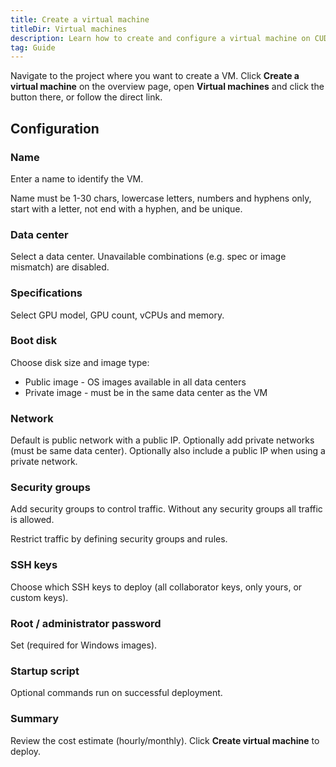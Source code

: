```yaml
---
title: Create a virtual machine
titleDir: Virtual machines
description: Learn how to create and configure a virtual machine on CUDO Compute
tag: Guide
---
```


Navigate to the project where you want to create a VM. Click **Create a virtual machine** on the overview page, open **Virtual machines** and click the button there, or follow the direct link.

## Configuration

### Name
Enter a name to identify the VM.

<Note>
Name must be 1-30 chars, lowercase letters, numbers and hyphens only, start with a letter, not end with a hyphen, and be unique.
</Note>

### Data center
Select a data center. Unavailable combinations (e.g. spec or image mismatch) are disabled.

### Specifications
Select GPU model, GPU count, vCPUs and memory.

### Boot disk
Choose disk size and image type:

- Public image - OS images available in all data centers
- Private image - must be in the same data center as the VM

### Network
Default is public network with a public IP. Optionally add private networks (must be same data center). Optionally also include a public IP when using a private network.

### Security groups
Add security groups to control traffic. Without any security groups all traffic is allowed.

<Note variant="warning">Restrict traffic by defining security groups and rules.</Note>

### SSH keys
Choose which SSH keys to deploy (all collaborator keys, only yours, or custom keys).

### Root / administrator password
Set (required for Windows images).

### Startup script
Optional commands run on successful deployment.

### Summary
Review the cost estimate (hourly/monthly). Click **Create virtual machine** to deploy.
